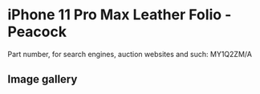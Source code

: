 
# iPhone 11 Pro Max Leather Folio - Peacock

Part number, for search engines, auction websites and such: MY1Q2ZM/A

## Image gallery

<div style={{ width: "768px" }}>
  <GalleryComponent
    images={[
      {
        original: "/everysource/MY1Q2.webp",
        thumbnail: "/everypreview/MY1Q2.webp",
      },
      {
        original: "/everysource/MY1Q2_AV1.webp",
        thumbnail: "/everypreview/MY1Q2_AV1.webp",
      },
      {
        original: "/everysource/MY1Q2_AV2.webp",
        thumbnail: "/everypreview/MY1Q2_AV2.webp",
      },
      {
        original: "/everysource/MY1Q2_AV3.webp",
        thumbnail: "/everypreview/MY1Q2_AV3.webp",
      },
      {
        original: "/everysource/MY1Q2_AV4.webp",
        thumbnail: "/everypreview/MY1Q2_AV4.webp",
      },
      {
        original: "/everysource/MY1Q2_AV5.webp",
        thumbnail: "/everypreview/MY1Q2_AV5.webp",
      }
    ]}
  />
</div>